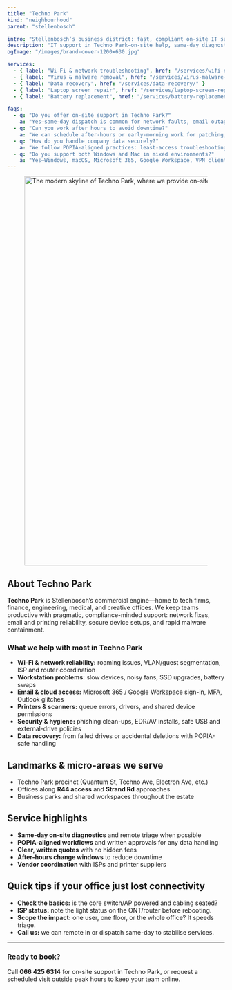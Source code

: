 ```yaml
---
title: "Techno Park"
kind: "neighbourhood"
parent: "stellenbosch"

intro: "Stellenbosch’s business district: fast, compliant on-site IT support for offices in Techno Park—same-day diagnostics, secure data handling, and clear quotes."
description: "IT support in Techno Park—on-site help, same-day diagnostics, Wi-Fi and server fixes, malware cleanup, and secure data recovery for offices and teams."
ogImage: "/images/brand-cover-1200x630.jpg"

services:
  - { label: "Wi-Fi & network troubleshooting", href: "/services/wifi-network-troubleshooting/" }
  - { label: "Virus & malware removal", href: "/services/virus-malware-removal/" }
  - { label: "Data recovery", href: "/services/data-recovery/" }
  - { label: "Laptop screen repair", href: "/services/laptop-screen-replacement/" }
  - { label: "Battery replacement", href: "/services/battery-replacement/" }

faqs:
  - q: "Do you offer on-site support in Techno Park?"
    a: "Yes—same-day dispatch is common for network faults, email outages, printer issues, and urgent workstation setups."
  - q: "Can you work after hours to avoid downtime?"
    a: "We can schedule after-hours or early-morning work for patching, hardware swaps, and Wi-Fi changes to minimise disruption."
  - q: "How do you handle company data securely?"
    a: "We follow POPIA-aligned practices: least-access troubleshooting, encrypted transfers, written consent for any data handling, and chain-of-custody logs."
  - q: "Do you support both Windows and Mac in mixed environments?"
    a: "Yes—Windows, macOS, Microsoft 365, Google Workspace, VPN clients, shared drives, and cross-platform printers are all supported."
---
```


<div class="not-prose mt-3">
  <figure class="overflow-hidden rounded-2xl border border-white/10 shadow-sm">
    <img
      src="/images/locations/stellenbosch/techno-park-stellenbosch-digissential-locations.webp"
      alt="The modern skyline of Techno Park, where we provide on-site IT support for offices."
      width="1600"
      height="900"
      loading="eager"
      fetchpriority="high"
      sizes="100vw"
      class="block w-full h-[38vh] sm:h-[44vh] md:h-[50vh] lg:h-[56vh] object-cover object-center"
    />
  </figure>
</div>

## About Techno Park

**Techno Park** is Stellenbosch’s commercial engine—home to tech firms, finance, engineering, medical, and creative offices. We keep teams productive with pragmatic, compliance-minded support: network fixes, email and printing reliability, secure device setups, and rapid malware containment.

### What we help with most in Techno Park

- **Wi-Fi & network reliability:** roaming issues, VLAN/guest segmentation, ISP and router coordination  
- **Workstation problems:** slow devices, noisy fans, SSD upgrades, battery swaps  
- **Email & cloud access:** Microsoft 365 / Google Workspace sign-in, MFA, Outlook glitches  
- **Printers & scanners:** queue errors, drivers, and shared device permissions  
- **Security & hygiene:** phishing clean-ups, EDR/AV installs, safe USB and external-drive policies  
- **Data recovery:** from failed drives or accidental deletions with POPIA-safe handling

## Landmarks & micro-areas we serve

- Techno Park precinct (Quantum St, Techno Ave, Electron Ave, etc.)  
- Offices along **R44 access** and **Strand Rd** approaches  
- Business parks and shared workspaces throughout the estate

## Service highlights

- **Same-day on-site diagnostics** and remote triage when possible  
- **POPIA-aligned workflows** and written approvals for any data handling  
- **Clear, written quotes** with no hidden fees  
- **After-hours change windows** to reduce downtime  
- **Vendor coordination** with ISPs and printer suppliers

## Quick tips if your office just lost connectivity

- **Check the basics:** is the core switch/AP powered and cabling seated?  
- **ISP status:** note the light status on the ONT/router before rebooting.  
- **Scope the impact:** one user, one floor, or the whole office? It speeds triage.  
- **Call us:** we can remote in or dispatch same-day to stabilise services.

---

### Ready to book?

Call **066 425 6314** for on-site support in Techno Park, or request a scheduled visit outside peak hours to keep your team online.
